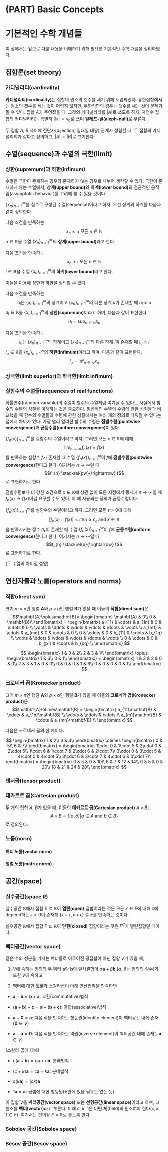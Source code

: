# (PART) Basic Concepts {-}

# 기본적인 수학 개념들 {#math}
이 장에서는 앞으로 다룰 내용을 이해하기 위해 필요한 기본적인 수학 개념을 정리하였다.

## 집합론(set theory)

### 카디널리티(cardinality)

**카디널리티(cardinality)**는 집합의 원소의 갯수를 세기 위해 도입되었다. 유한집합에서는 원소의 갯수를 세는 것이 어렵지 않지만, 무한집합의 경우는 갯수를 세는 것이 문제가 될 수 있다. 집합 $A$가 주어졌을 때, 그것의 카디널리티를 $|A|$로 쓰도록 하자. 자연수 집합의 카디널리티는 특별히 $|\mathbb{N}|=\aleph_{0}$로 쓰며 **알레프-널(aleph-null)**로 부른다.

<div class="definition">

두 집합 $A$, $B$ 사이에 전단사(bijection, 일대일 대응) 관계가 성립할 때, 두 집합의 카디널리티가 같다고 정의하고, $|A|=|B|$로 표기한다.

</div>

## 수열(sequence)과 수열의 극한(limit)

### 상한(supremum)과 하한(infimum)

수열은 극한이 존재하는 경우와 존재하지 않는 경우로 나누어 생각할 수 있다. 극한이 존재하지 않는 수열에서, **상계(upper bound)**와 **하계(lower bound)**의 점근적인 움직임(asymptotic behavior)를 고려해 볼 수 있을 것이다.

$\{x_{n}\}_{n=1}^{\infty}$를 실수로 구성된 수열(sequence)이라고 하자. 우선 상계와 하계를 다음과 같이 정의한다.

<div class="definition">

다음 조건을 만족하는
$$x_{n} \leq u \text{ 모든 } n \in \mathbb{N}$$
$u \in \mathbb{R}$을 수열 $\{x_{n}\}_{n=1}^{\infty}$의 **상계(upper bound)**라고 한다.

</div>

<div class="definition">

다음 조건을 만족하는
$$x_{n} \geq l \text{ 모든 } n \in \mathbb{N}$$
$l \in \mathbb{R}$을 수열 $\{x_{n}\}_{n=1}^{\infty}$의 **하계(lower bound)**라고 한다.

</div>

이들을 이용해 상한과 하한을 정의할 수 있다.

<div class="definition">

다음 조건을 만족하는
$$u_{l} \text{은 } \{x_{n}\}_{n=1}^{\infty} \text{의 상계이고 } \{x_{n}\}_{n=1}^{\infty} \text{의 다른 상계 } u \text{가 존재할 때 } u_{l} \leq u$$
$u_{l} \in \mathbb{R}$을 $\{x_{n}\}_{n=1}^{\infty}$의 **상한(supremum)**이라고 하며, 다음과 같이 표현한다.
$$u_{l}=\sup_{n\in\mathbb{N}}x_{n}$$

</div>

<div class="definition">

다음 조건을 만족하는
$$l_{u} \text{는 } \{x_{n}\}_{n=1}^{\infty} \text{의 하계이고 } \{x_{n}\}_{n=1}^{\infty} \text{의 다른 하계 } l \text{이 존재할 때 } l_{u} \leq l$$
$l_{u} \in \mathbb{R}$을 $\{x_{n}\}_{n=1}^{\infty}$의 **하한(infimum)**이라고 하며, 다음과 같이 표현한다.
$$l_{u}=\inf_{n\in\mathbb{N}}x_{n}$$

</div>

### 상극한(limit superior)과 하극한(limit infimum)

### 실함수의 수열들(sequences of real functions)

확률변수(random variable)의 수열이 함수의 수열처럼 여겨질 수 있다는 사실에서 함수의 수열의 성질을 이해하는 것은 중요하다. 일반적인 수열의 수렴에 관한 성질들과 비교했을 때 함수의 수열들의 수렴에 관한 성질에서는 여러 개의 정의로 다뤄질 수 있다는 점에서 차이가 있다. 가장 널리 알려진 함수의 수렴은 **점별수렴(pointwise convergence)**과 **균등수렴(uniform convergence)**이 있다.

<div class="definition">

$\{ f_{n}(x)\}_{n=1}^{\infty}$를 실함수의 수열이라고 하자. 그러면 모든 $x\in\mathbb{R}$에 대해
$$\lim_{n\rightarrow \infty}f_{n}(x)=f(x)$$
를 만족하는 실함수 $f$가 존재할 때 수열 $\{ f_{n}(x)\}_{n=1}^{\infty}$이 $f$에 **점별수렴(pointwise convergence)**한다고 한다. 여기서는 $n\rightarrow \infty$일 때
$$f_{n} \stackrel{pw}{\rightarrow} f$$
로 표현하기로 한다.

</div>

점별수렴보다 더 강한 조건으로 $x \in \mathbb{R}$에 상관 없이 모든 지점에서 동시에 $n\rightarrow\infty$일 때 $f_{n}(x) \rightarrow f(x)$이길 요구할 수도 있다. 이 때 사용되는 정의가 균등수렴이다.

<div class="definition">

$\{ f_{n}(x)\}_{n=1}^{\infty}$를 실함수의 수열이라고 하자. 그러면 모든 $\epsilon > 0$에 대해
$$|f_{n}(x)-f(x)| <\epsilon \forall n \geq n_{\epsilon} \text{ and } x\in \mathbb{R}$$
을 만족시키는 정수 $n_{\epsilon}$이 존재할 때 수열 $\{ f_{n}(x)\}_{n=1}^{\infty}$이 $f$에 **균등수렴(uniform convergence)**한다고 한다. 여기서는 $n\rightarrow \infty$일 때
$$f_{n} \stackrel{u}{\rightarrow} f$$
로 표현하기로 한다.

</div>

(두 수열의 차이점 설명)

## 연산자들과 노름(operators and norms)

### 직합(direct sum)

<div class="definition">

크기 $m \times n$인 행렬 $\mathbf{A}$와 $p\times q$인 행렬 $\mathbf{B}$가 있을 때 이들의 **직합(direct sum)**은
$$\mathbf{A}\oplus\mathbf{B}=
\begin{bmatrix}
\mathbf{A} & 0\\
0 & \mathbf{B}\\
\end{bmatrix}
=
\begin{bmatrix}
a_{11} & \cdots & a_{1n} & 0 & \cdots & 0 \\
\vdots & \ddots & \vdots & \vdots & \ddots & \vdots \\
a_{m1} & \cdots & a_{mn} & 0 & \cdots & 0 \\
0 & \cdots & 0 & b_{11} & \cdots & b_{1q} \\
\vdots & \ddots & \vdots & \vdots & \ddots & \vdots \\
0 & \cdots & 0 & b_{p1} & \cdots & b_{pq} \\
\end{bmatrix}
$$

</div>

<div class="example">

$$
\begin{bmatrix}
1 & 3 & 2\\
2 & 3 & 1\\
\end{bmatrix}
\oplus
\begin{bmatrix}
1 & 6\\
0 & 1\\
\end{bmatrix}
=
\begin{bmatrix}
1 & 3 & 2 & 0 & 0\\
2 & 3 & 1 & 0 & 0\\
0 & 0 & 0 & 1 & 6\\
0 & 0 & 0 & 0 & 1\\
\end{bmatrix}
$$

</div>

### 크로네커 곱(Kronecker product)

<div class="definition">

크기 $m \times n$인 행렬 $\mathbf{A}$와 $p\times q$인 행렬 $\mathbf{B}$가 있을 때 이들의 **크로네커 곱(Kronecker product)**은
$$\mathbf{A}\otimes\mathbf{B}
=
\begin{bmatrix}
a_{11}\mathbf{B} & \cdots & a_{1n}\mathbf{B} \\
\vdots & \ddots & \vdots \\
a_{m1}\mathbf{B} & \cdots & a_{mn}\mathbf{B} \\
\end{bmatrix}
$$

</div>

<div class="example">

다음은 크로네커 곱의 한 예이다.

$$
\begin{bmatrix}
1 & 2\\
3 & 4\\
\end{bmatrix}
\otimes
\begin{bmatrix}
0 & 5\\
6 & 7\\
\end{bmatrix}
=
\begin{bmatrix}
1\cdot 0 & 1\cdot 5 & 2\cdot 0 & 2\cdot 5\\
1\cdot 6 & 1\cdot 7 & 2\cdot 6 & 2\cdot 7\\
3\cdot 0 & 3\cdot 5 & 4\cdot 0 & 4\cdot 5\\
3\cdot 6 & 3\cdot 7 & 4\cdot 6 & 4\cdot 7\\
\end{bmatrix}
=
\begin{bmatrix}
0 & 5 & 0 & 10\\
6 & 7 & 12 & 14\\
0 & 5 & 0 & 20\\
18 & 21 & 24 & 28\\
\end{bmatrix}
$$

</div>

### 텐서곱(tensor product)

### 데카르트 곱(Cartesian product)

두 개의 집합 $A$, $B$가 있을 때, 이들의 **데카르트 곱(Cartesian product)** $A\times B$는
$$A\times B = \{ (a,b)| a\in A \text{ and } b \in B\}$$
로 정의된다.

### 노름(norm)

#### 벡터 노름(vector norm)

#### 행렬 노름(matrix norm)

## 공간(space)

### 실수공간(space R)

실수공간 $\mathbb{R}$에서 집합 $E\subseteq \mathbb{R}$이 **열린(open)** 집합이라는 것은 모든 $x\in E$에 대해 $x$에 depend하는 $\epsilon > 0$이 존재해 $(x-\epsilon, x+\epsilon) \subseteq E$를 만족하는 것이다.

실수공간 $\mathbb{R}$에서 집합 $F\subseteq \mathbb{R}$이 **닫힌(closed)** 집합이라는 것은 $F^{C}$가 열린집합일 때이다.

### 벡터공간(vector space)

<div class="definition">

같은 수의 성분을 가지는 벡터들로 이루어진 공집합이 아닌 집합 $V$가 있을 때,

1. $V$에 속하는 임의의 두 벡터 $\mathbf{a}$와 $\mathbf{b}$의 일차결합이 $\alpha \mathbf{a} + \beta \mathbf{b}$ ($\alpha$, $\beta$는 임의의 실수)가 또한 $V$에 속하고

2. 벡터에 대한 **덧셈**과 스칼라곱이 아래 연산법칙을 만족하면

- $\mathbf{a} + \mathbf{b} = \mathbf{b} + \mathbf{a}$: 교환(commutative)법칙
 
- $(\mathbf{a} + \mathbf{b}) + \mathbf{c} = \mathbf{a} + (\mathbf{b} + \mathbf{c})$: 결합(associative)법칙

- $\mathbf{a} + \mathbf{0} = \mathbf{a}$: 다음 식을 만족하는 항등원(identity element)이 벡터공간 내에 존재($\mathbf{0} \in V$)
 
- $\mathbf{a} - \mathbf{a} = \mathbf{0}$: 다음 식을 만족하는 역원(inverse element)이 벡터공간 내에 존재($-\mathbf{a} \in V$)

(스칼라 곱에 대해)
 
- $c(\mathbf{a} + \mathbf{b}) = c\mathbf{a}+c\mathbf{b}$: 분배법칙
 
- $(c+k)\mathbf{a}=c\mathbf{a}+k\mathbf{a}$: 분배법칙
 
- $c(k\mathbf{a})=(ck)\mathbf{a}$

- $1\mathbf{a}=\mathbf{a}$: 곱셈에 대한 항등원($V$안에 있을 필요는 없는 듯)

이 집합 $V$를 **벡터공간(vector space)** 또는 **선형공간(linear space)**이라고 하며, 그 원소를 **벡터(vector)**라고 부른다. 이때 $c$, $k$, $1$은 어떤 체(field)의 원소여야 한다($c,k,1 \in F$). 여기서는 편의상  $F=\mathbb{R}$로 놓도록 한다.

</div>

### Sobolev 공간(Sobolev space)

### Besov 공간(Besov space)
